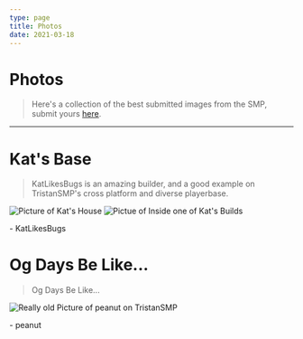 ```yaml
---
type: page
title: Photos
date: 2021-03-18
---
```


# Photos

> Here's a collection of the best submitted images from the SMP, submit yours [here](https://discord.gg/REk8qneKt2).

---

# Kat's Base

> KatLikesBugs is an amazing builder, and a good example on TristanSMP's cross platform and diverse playerbase.


<Image
  src="/images/kattown1.png"
  alt="Picture of Kat's House"
  width={1125}
  height={750}
  priority
  className="next-image"
/>
<Image
  src="/images/kattown3.png"
  alt="Pictue of Inside one of Kat's Builds"
  width={1125}
  height={750}
  priority
  className="next-image"
/>

\- KatLikesBugs

# Og Days Be Like...

> Og Days Be Like...

<Image
  src="/images/Og_Days.png"
  alt="Really old Picture of peanut on TristanSMP"
  width={1125}
  height={750}
  priority
  className="next-image"
/>

\- peanut
